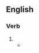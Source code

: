 {{also|éjaculâtes}}

==English==

===Verb===
{{head|en|verb form}}

# {{en-third-person singular of|ejaculate}}
#* {{quote-text|lang=en|year=1959|author=William S. Burroughs|title=Naked Lunch|page=68|passage=A waterfalls pours over the skull snapping the boy's neck. He '''ejaculates''' in a rainbow against the rising sun.}}